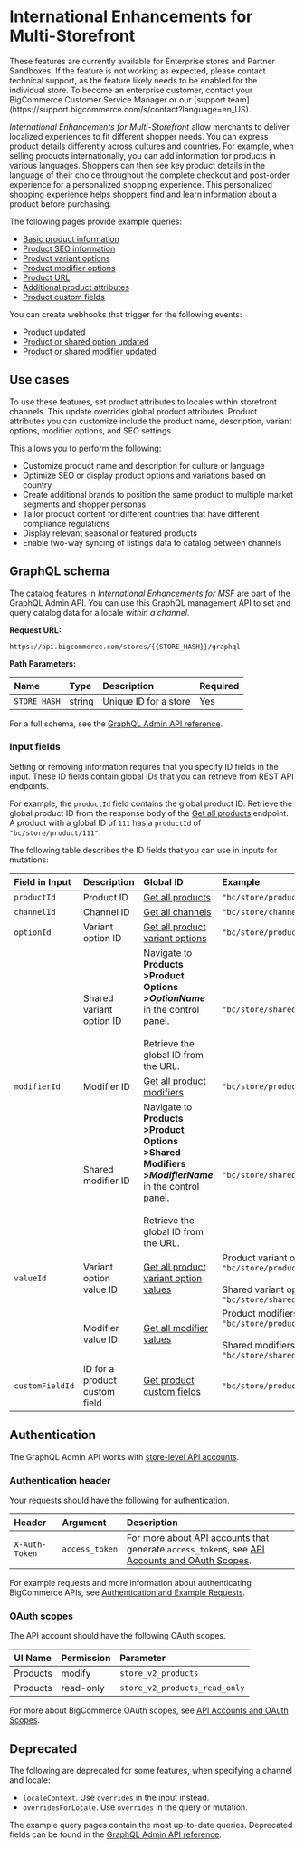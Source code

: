 # International Enhancements for Multi-Storefront

<Callout type="info">
  These features are currently available for Enterprise stores and Partner Sandboxes. If the feature is not working as expected, please contact technical support, as the feature likely needs to be enabled for the individual store.
  To become an enterprise customer, contact your BigCommerce Customer Service Manager or our [support team](https://support.bigcommerce.com/s/contact?language=en_US).
</Callout>

_International Enhancements for Multi-Storefront_ allow merchants to deliver localized experiences to fit different shopper needs. You can express product details differently across cultures and countries.
For example, when selling products internationally, you can add information for products in various languages. 
Shoppers can then see key product details in the language of their choice throughout the complete checkout and post-order experience for a personalized shopping experience.
This personalized shopping experience helps shoppers find and learn information about a product before purchasing. 

The following pages provide example queries:

- [Basic product information](/docs/store-operations/catalog/graphql-admin/product-basic-info)
- [Product SEO information](/docs/store-operations/catalog/graphql-admin/product-seo-info)
- [Product variant options](/docs/store-operations/catalog/graphql-admin/product-variant-options)
- [Product modifier options](/docs/store-operations/catalog/graphql-admin/product-modifier-options)
- [Product URL](/docs/store-operations/catalog/graphql-admin/product-url)
- [Additional product attributes](/docs/store-operations/catalog/graphql-admin/product-attributes)
- [Product custom fields](/docs/store-operations/catalog/graphql-admin/product-custom-fields)

You can create webhooks that trigger for the following events:
- [Product updated](/docs/integrations/webhooks/events#products)
- [Product or shared option updated](/docs/integrations/webhooks/events#options)
- [Product or shared modifier updated](/docs/integrations/webhooks/events#modifiers)

## Use cases

To use these features, set product attributes to locales within storefront channels. This update overrides global product attributes.
Product attributes you can customize include the product name, description, variant options, modifier options, and SEO settings.

This allows you to perform the following:  

- Customize product name and description for culture or language
- Optimize SEO or display product options and variations based on country
- Create additional brands to position the same product to multiple market segments and shopper personas
- Tailor product content for different countries that have different compliance regulations
- Display relevant seasonal or featured products   
- Enable two-way syncing of listings data to catalog between channels

## GraphQL schema

The catalog features in _International Enhancements for MSF_ are part of the GraphQL Admin API. You can use this GraphQL management API to set and query catalog data for a locale _within a channel_.

**Request URL:** 

`https://api.bigcommerce.com/stores/{{STORE_HASH}}/graphql`

**Path Parameters:**

| Name         | Type   | Description           | Required |
| :----------- | :----- | :-------------------- | :------- |
| `STORE_HASH` | string | Unique ID for a store | Yes      |


For a full schema, see the [GraphQL Admin API reference](https://developer.bigcommerce.com/graphql-admin/reference).

### Input fields

Setting or removing information requires that you specify ID fields in the input. These ID fields contain global IDs that you can retrieve from REST API endpoints. 

For example, the `productId` field contains the global product ID. Retrieve the global product ID from the response body of the [Get all products](/docs/rest-catalog/products#get-all-products) endpoint. A product with a global ID of `111` has a `productId` of `"bc/store/product/111"`.

The following table describes the ID fields that you can use in inputs for mutations:

| Field in Input | Description | Global ID | Example |
| :--- | :--- | :--- | :--- |
| `productId` | Product ID |  [Get all products](/docs/rest-catalog/products#get-all-products) | `"bc/store/product/111"` |
| `channelId` | Channel ID |  [Get all channels](/docs/rest-management/channels#get-all-channels) | `"bc/store/channel/2"` |
| `optionId` | Variant option ID | [Get all product variant options](/docs/rest-catalog/product-variant-options#get-all-product-variant-options) | `"bc/store/productOption/108"` |
| | Shared variant option ID | Navigate to **Products <br /> >Product Options <br /> >_OptionName_** <br />in the control panel. <br /><br />Retrieve the global ID from the URL. | `"bc/store/sharedProductOption/1"` |
| `modifierId` | Modifier ID  | [Get all product modifiers](/docs/rest-catalog/product-modifiers#get-all-product-modifiers) | `"bc/store/productModifier/121"` |
| | Shared modifier ID | Navigate to **Products <br /> >Product Options <br /> >Shared Modifiers <br /> >_ModifierName_** <br /> in the control panel. <br /><br /> Retrieve the global ID from the URL. | `"bc/store/sharedProductModifier/2"` |
| `valueId` | Variant option value ID | [Get all product variant option values](/docs/rest-catalog/product-variant-options/values#get-all-product-variant-option-values) | Product variant options: `"bc/store/productOptionValue/68"` <br /><br />Shared variant options: `"bc/store/sharedProductOptionValue/123"` |
| | Modifier value ID | [Get all modifier values](/docs/rest-catalog/product-modifiers/values#get-all-modifier-values) | Product modifiers: `"bc/store/productModifierValue/107"` <br /><br />Shared modifiers: `"bc/store/sharedProductModifierValue/107"` |
| `customFieldId` | ID for a product custom field | [Get product custom fields](/docs/rest-catalog/products/custom-fields#get-product-custom-fields) | `"bc/store/productCustomField/1"` |

## Authentication

The GraphQL Admin API works with [store-level API accounts](/docs/start/authentication/api-accounts#store-level-api-accounts).

### Authentication header

Your requests should have the following for authentication.

| Header         | Argument       | Description                                                                                                                                                       |
| :------------- | :------------- | :---------------------------------------------------------------------------------------------------------------------------------------------------------------- |
| `X-Auth-Token` | `access_token` | For more about API accounts that generate `access_token`s, see [API Accounts and OAuth Scopes](/docs/start/authentication). |

For example requests and more information about authenticating BigCommerce APIs, see [Authentication and Example Requests](/docs/start/authentication#x-auth-token-header-example-requests).

### OAuth scopes

The API account should have the following OAuth scopes.

| UI Name  | Permission | Parameter                     |
| :------- | :--------- | :---------------------------- |
| Products | modify     | `store_v2_products`           |
| Products | read-only  | `store_v2_products_read_only` |

For more about BigCommerce OAuth scopes, see [API Accounts and OAuth Scopes](/docs/start/authentication/api-accounts#oauth-scopes).


## Deprecated

The following are deprecated for some features, when specifying a channel and locale:
- `localeContext`. Use `overrides` in the input instead.
- `overridesForLocale`. Use `overrides` in the query or mutation.

The example query pages contain the most up-to-date queries. Deprecated fields can be found in the [GraphQL Admin API reference](https://developer.bigcommerce.com/graphql-admin/reference).